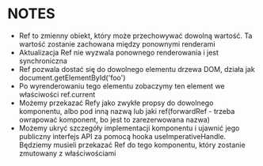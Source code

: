 # NOTES

- Ref to zmienny obiekt, który może przechowywać dowolną wartość. Ta wartość zostanie zachowana między ponownymi renderami
- Aktualizacja Ref nie wyzwala ponownego renderowania i jest synchroniczna
- Ref pozwala dostać się do dowolnego elementu drzewa DOM, działa jak document.getElementById('foo')
- Po wyrenderowaniu tego elementu zobaczymy ten element we właściwości ref.current
- Możemy przekazać Refy jako zwykłe propsy do dowolnego komponentu, albo pod inną nazwą lub jaki ref(forwardRef - trzeba owrapować komponent, bo jest to zarezerwowana nazwa)
- Możemy ukryć szczegóły implementacji komponentu i ujawnić jego publiczny interfejs API za pomocą hooka useImperativeHandle. Będziemy musieli przekazać Ref do tego komponentu, który zostanie zmutowany z właściwościami
